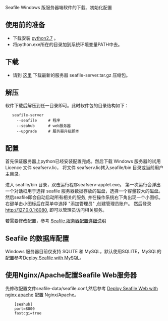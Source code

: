 Seafile Windows 版服务器端软件的下载、初始化配置

== 使用前的准备 ==
* 下载安装 [http://www.python.org/download/releases/2.7/ python2.7] 。
* 将python.exe所在的目录加到系统环境变量PATH中去。

== 下载 ==
* 请到 [http://www.seafile.com/download 这里] 下载最新的服务器 seafile-server.tar.gz 压缩包。

== 解压 ==
软件下载后解压到任一目录即可。此时软件包的目录结构如下：

<pre>
   seafile-server
     --seafile     # 程序
     --seahub      # web服务器
     --upgrade     # 服务器升级脚本
</pre>

== 配置 ==
首先保证服务器上python已经安装配置完成。然后下载 Windows 服务器的试用 Licence 文件 seafserv.lic， 将文件 seafserv.lic拷入seafile/bin 目录或当前用户主目录。

进入 seafile/bin 目录，双击运行程序seafserv-applet.exe。 第一次运行会弹出一个对话框用于选择 seafile 服务器数据存放的磁盘，选择一个容量较大的磁盘。然后seafile即会自动启动所有相关的服务, 并在操作系统右下角出现一个小图标。右键单击小图标后在菜单中选择 "添加管理员" ,创建管理员账户。 然后登录 [http://127.0.0.1:8080 http://127.0.0.1:8080], 即可以管理员访问相关服务。

若需要修改配置，参考 [[Seafile 服务器配置详细说明|Seafile 服务器配置详细说明]]

== Seafile 的数据库配置 ==
Windows 服务器目前仅支持 SQLITE 和 MySQL，默认使用SQLITE，MySQL的配置参考[[Deploy Seafile with MySQL|Deploy Seafile with MySQL]]。

== 使用Nginx/Apache配置Seafile Web服务器 ==
先修改配置文件seafile-data/seafile.conf,然后参考 [[Deploy Seafile Web with nginx apache|Deploy Seafile Web with nginx apache]] 配置 Nginx/Apache。
<pre>
    [seahub]
    port=8000
    fastcgi=true
</pre>
